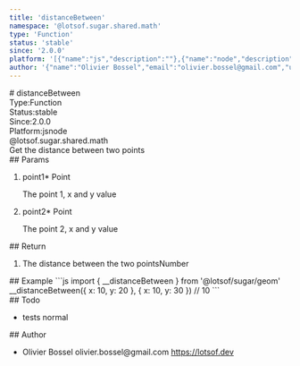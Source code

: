 ```yaml
---
title: 'distanceBetween'
namespace: '@lotsof.sugar.shared.math'
type: 'Function'
status: 'stable'
since: '2.0.0'
platform: '[{"name":"js","description":""},{"name":"node","description":""}]'
author: '{"name":"Olivier Bossel","email":"olivier.bossel@gmail.com","url":"https://lotsof.dev"}'
---
```

<div class="docmap-mdx">
# distanceBetween
<div class="_metas">
<div class="_type"><span class="_type-label">Type:</span><span class="_type-value">Function</span></div>
<div class="_status"><span class="_status-label">Status:</span><span class="_status-value -stable">stable</span></div>
<div class="_since"><span class="_since-label">Since:</span><span class="_since-value">2.0.0</span></div>
<div class="_platform"><span class="_platform-label">Platform:</span><span class="_platform-value -js">js</span><span class="_platform-value -node">node</span></div>
</div>
<div class="_namespace">@lotsof.sugar.shared.math</div>
<div class="_description">
Get the distance between two points
</div>
<div class="_params">
## Params
<ol class="_list">
<li class="_item">
<span class="_name">point1<span class="_required">*</span></span><span class="_default"></span> <span class="_type">Point</span>
<p class="_description">The point 1&comma; x and y value</p>
</li>
<li class="_item">
<span class="_name">point2<span class="_required">*</span></span><span class="_default"></span> <span class="_type">Point</span>
<p class="_description">The point 2&comma; x and y value</p>
</li>
</ol>
</div>
<div class="_return">
## Return
<ol class="_list">
<li class="_item">
<span class="_description">The distance between the two points</span><span class="_default"></span><span class="_type">Number</span>
</li>
</ol>
</div>
<div class="_examples">
## Example
```js
import { __distanceBetween } from '@lotsof/sugar/geom'
__distanceBetween({
	x: 10, y: 20
}, {
	x: 10, y: 30
}) // 10
```
</div>
<div class="_todo">
## Todo
<ul class="_list">
<li class="_item">
<span class="_description">tests</span>
<span class="_priority -normal">normal</span>
</li>
</ul>
</div>
<div class="_author">
## Author
<ul class="_list">
<li class="_item">
<span class="_name">Olivier Bossel</span>
<span class="_email">olivier.bossel@gmail.com</span>
<a href="https://lotsof.dev" target="_blank" class="_url">https://lotsof.dev</a>
</li>
</ul>
</div>
</div>